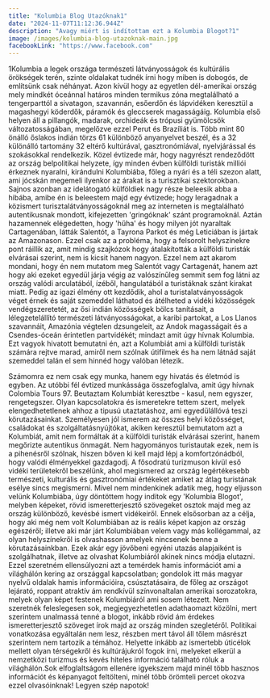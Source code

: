 ```yaml
---
title: "Kolumbia Blog Utazóknak1"
date: "2024-11-07T11:12:36.944Z"
description: "Avagy miért is indítottam ezt a Kolumbia Blogot?1"
image: /images/kolumbia-blog-utazoknak-main.jpg
facebookLink: "https://www.facebook.com"
---
```


1Kolumbia a legek országa természeti látványosságok és kultúrális örökségek terén, szinte oldalakat tudnék írni hogy miben is dobogós, de említsünk csak néhányat. Azon kívül hogy az egyetlen dél-amerikai ország mely mindkét óceánnal határos minden termikus zóna  megtalálható a tengerparttól a sivatagon, szavannán, esőerdőn és lápvidéken keresztül a magashegyi köderdők, páramók és gleccserek magasságáig.  Kolumbia első helyen áll a pillangók, madarak, orchideák és trópusi gyümölcsök változatosságában, megelőzve ezzel Perut és Brazíliát is. Több mint 80 önálló őslakos indián törzs 61 különböző anyanyelvet beszél, és a 32 különálló tartomány 32 eltérő kultúrával, gasztronómiával, nyelvjárással és szokásokkal rendelkezik. Közel évtizede már, hogy nagyrészt rendeződött az ország belpolitikai helyzete, így minden évben külföldi turisták milliói érkeznek nyaralni, kirándulni Kolumbiába, főleg a nyári és a téli szezon alatt, ami jócskán megemeli ilyenkor az árakat is a turisztikai szektorokban. Sajnos azonban az idelátogató külföldiek nagy része beleesik abba a hibába, amibe én is beleestem majd egy évtizede; hogy leragadnak a közismert turisztalátványosságoknál meg az interneten is megtalálható autentikusnak mondott, kifejezetten 'gringóknak' szánt programoknál. Aztán hazamennek elégedetten, hogy 'hűha' és hogy milyen jót nyaraltak Cartagenában, látták Salentót, a Tayrona Parkot és még Leticiában is jártak az Amazonason. Ezzel csak az a probléma, hogy a felsorolt helyszínekre pont ráillik az, amit mindig szajkózok hogy átalakították a külföldi turisták elvárásai szerint, nem is kicsit hanem nagyon.  Ezzel nem azt akarom mondani, hogy én nem mutatom meg Salentót vagy Cartagenát, hanem azt hogy aki ezeket egyedül járja végig az valószínűleg semmit sem fog látni az ország valódi arculatából, ízéből, hangulatából a turistáknak szánt kirakat miatt. Pedig az igazi élmény ott kezdődik, ahol a turistalatványosságok véget érnek és saját szemeddel láthatod és átélheted a vidéki közösségek vendégszeretetét, az ősi indián közösségek bölcs tanításait, a lélegzetelállító természeti látványosságokat, a karibi partokat, a Los Llanos szavannáit, Amazónia végtelen dzsungeleit, az Andok magasságait és a Csendes-óceán érintetlen partvidékét; mindazt amit úgy hívnak Kolumbia. Ezt vagyok hivatott bemutatni én, azt a Kolumbiát ami a külföldi turisták számára rejtve marad, amiről nem szólnak útifilmek és ha nem látnád saját szemeddel talán el sem hinnéd hogy valóban létezik.&#x20;

Számomra ez nem csak egy munka, hanem egy hivatás és életmód is egyben. Az utóbbi fél évtized munkássága összefoglalva, amit úgy hívnak Colombia Tours 97. Beutaztam Kolumbiát keresztbe - kasul, nem egyszer, rengetegszer. Olyan kapcsolatokra és ismeretekre tettem szert, melyek elengedhetetlenek ahhoz a tipusú utaztatáshoz, ami egyedülállóvá teszi körutazásainkat. Személyesen jól ismerem az összes helyi közösséget, családokat és szolgáltatásnyújtókat, akiken keresztül bemutatom azt a Kolumbiát, amit nem formáltak át a külföldi turisták elvárásai szerint, hanem megőrizte autentikus önmagát.  Nem hagyományos turistautak ezek, nem is a pihenésről szólnak, hiszen bőven ki kell majd lépj a komfortzónádból, hogy valódi élményekkel gazdagodj. A fősodratú turizmuson kívül eső vidéki területekről beszélünk, ahol megismered az ország legértékesebb természeti, kulturális és gasztronómiai értékeket amiket az átlag turistának esélye sincs megismerni.  Mivel nem mindenkinek adatik meg, hogy eljusson velünk Kolumbiába, úgy döntöttem hogy indítok egy 'Kolumbia Blogot', melyben képeket, rövid ismeretterjesztő szövegeket osztok majd meg az ország különböző, kevésbé ismert vidékeiről. Ennek elsősorban az a célja, hogy aki még nem volt Kolumbiában az is reális képet kapjon az ország egészéről; illetve aki már járt Kolumbiában velem vagy más kollégammal, az olyan helyszínekről is olvashasson amelyek nincsenek benne a körutazásainkban. Ezek akár egy jövőbeni egyéni utazás alapjaiként is szolgálhatnak, illetve az olvashat Kolumbiáról akinek nincs módja elutazni. Ezzel szeretném ellensúlyozni azt a temérdek hamis információt ami a világhálón kering az országgal kapcsolatban; gondolok itt más magyar nyelvű oldalak hamis információira, csúsztatásaira, de főleg az országot lejárató, roppant atraktív ám rendkívül színvonaltalan amerikai sorozatokra, melyek olyan képet festenek Kolumbiáról ami sosem létezett. Nem szeretnék feleslegesen sok, megjegyezhetetlen adathaomazt közölni, mert szerintem unalmassá tenné a blogot, inkább rövid ám érdekes ismeretterjesztő szöveget írok majd az ország minden szegletéről. Politikai vonatkozása egyáltalán nem lesz, részben mert távol áll tőlem másrészt szerintem nem tartozik a témához. Helyette inkább az ismertebb úticélok mellett olyan térségekről és kultúrájukról fogok írni, melyeket elkerül a nemzetközi turizmus és kevés hiteles információ található róluk a világhálón.Sok elfoglaltságom ellenére igyekszem majd minél több  hasznos információt és képanyagot feltölteni, minél több örömteli percet okozva ezzel olvasóinknak!  Legyen szép napotok!